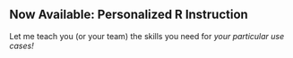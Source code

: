 ## Now Available: Personalized R Instruction

Let me teach you (or your team) the skills you need for *your particular use cases!*

